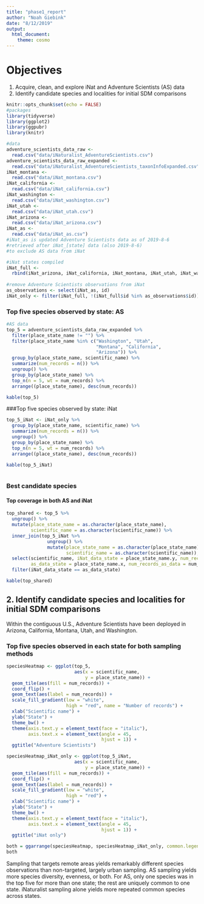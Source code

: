 ```yaml
---
title: "phase1_report"
author: "Noah Giebink"
date: "8/12/2019"
output:
  html_document:
    theme: cosmo
---
```

# Objectives
1. Acquire, clean, and explore iNat and Adventure Scientists (AS) data
2. Identify candidate species and localities for initial SDM comparisons


```r
knitr::opts_chunk$set(echo = FALSE)
#packages
library(tidyverse)
library(ggplot2)
library(ggpubr)
library(knitr)

#data
adventure_scientists_data_raw <-
  read.csv("data/iNaturalist_AdventureScientists.csv")
adventure_scientists_data_raw_expanded <-
  read.csv("data/iNaturalist_AdventureScientists_taxonInfoExpanded.csv")
iNat_montana <- 
  read.csv("data/iNat_montana.csv")
iNat_california <-
  read.csv("data/iNat_california.csv")
iNat_washington <-
  read.csv("data/iNat_washington.csv")
iNat_utah <-
  read.csv("data/iNat_utah.csv")
iNat_arizona <-
  read.csv("data/iNat_arizona.csv")
iNat_as <-
  read.csv("data/iNat_as.csv") 
#iNat_as is updated Adventure Scientists data as of 2019-8-6
#retrieved after iNat_[state] data (also 2019-8-6)
#to exclude AS data from iNat

#iNat states compiled
iNat_full <-
  rbind(iNat_arizona, iNat_california, iNat_montana, iNat_utah, iNat_washington) 
  
#remove Adventure Scientists observations from iNat
as_observations <- select(iNat_as, id)
iNat_only <- filter(iNat_full, !(iNat_full$id %in% as_observations$id))
```


### Top five species observed by state: AS
```r
#AS data
top_5 = adventure_scientists_data_raw_expanded %>%
  filter(place_state_name != "") %>%
  filter(place_state_name %in% c("Washington", "Utah", 
                                 "Montana", "California", 
                                 "Arizona")) %>%
  group_by(place_state_name, scientific_name) %>%
  summarize(num_records = n()) %>%
  ungroup() %>%
  group_by(place_state_name) %>%
  top_n(n = 5, wt = num_records) %>%
  arrange((place_state_name), desc(num_records)) 

kable(top_5)

```

###Top five species observed by state: iNat
```r
top_5_iNat <- iNat_only %>%
  group_by(place_state_name, scientific_name) %>%
  summarize(num_records = n()) %>%
  ungroup() %>%
  group_by(place_state_name) %>%
  top_n(n = 5, wt = num_records) %>%
  arrange((place_state_name), desc(num_records))

kable(top_5_iNat)
  
```

### Best candidate species

#### Top coverage in both AS and iNat
```r
top_shared <- top_5 %>%
  ungroup() %>%
  mutate(place_state_name = as.character(place_state_name), 
         scientific_name = as.character(scientific_name)) %>%
  inner_join(top_5_iNat %>%
               ungroup() %>%
               mutate(place_state_name = as.character(place_state_name),
                      scientific_name = as.character(scientific_name)), by = "scientific_name") %>%
  select(scientific_name, iNat_data_state = place_state_name.y, num_records_iNat_data = num_records.y, 
         as_data_state = place_state_name.x, num_records_as_data = num_records.x) %>%
  filter(iNat_data_state == as_data_state)

kable(top_shared)
```


## 2. Identify candidate species and localities for initial SDM comparisons
Within the contiguous U.S., Adventure Scientists have been deployed in Arizona, California, Montana, Utah, and Washington. 


### Top five species observed in each state for both sampling methods
```r
speciesHeatmap <- ggplot(top_5,
                         aes(x = scientific_name,
                             y = place_state_name)) +
  geom_tile(aes(fill = num_records)) +
  coord_flip() +
  geom_text(aes(label = num_records)) +
  scale_fill_gradient(low = "white",
                      high = "red", name = "Number of records") +
  xlab("Scientific name") +
  ylab("State") +
  theme_bw() +
  theme(axis.text.y = element_text(face = "italic"),
        axis.text.x = element_text(angle = 45, 
                                   hjust = 1)) +
  ggtitle("Adventure Scientists")

speciesHeatmap_iNat_only <- ggplot(top_5_iNat,
                         aes(x = scientific_name,
                             y = place_state_name)) +
  geom_tile(aes(fill = num_records)) +
  coord_flip() +
  geom_text(aes(label = num_records)) +
  scale_fill_gradient(low = "white",
                      high = "red") +
  xlab("Scientific name") +
  ylab("State") +
  theme_bw() +
  theme(axis.text.y = element_text(face = "italic"),
        axis.text.x = element_text(angle = 45, 
                                   hjust = 1)) +
  ggtitle("iNat only")

both = ggarrange(speciesHeatmap, speciesHeatmap_iNat_only, common.legend = TRUE)
both
```

Sampling that targets remote areas yields remarkably different species observations than non-targeted, largely urban sampling. AS sampling yields more species diversity, evenness, or both. For AS, only one species was in the top five for more than one state; the rest are uniquely common to one state. iNaturalist sampling alone yields more repeated common species across states.
